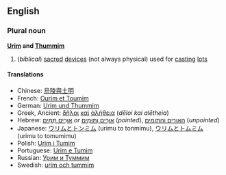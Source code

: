 ==English==
===Plural noun===
{{wikipedia}}
'''[[Urim]] and [[Thummim]]'''

#(''biblical'') [[sacred]] [[device]]s (not always physical) used for [[casting]] [[lots]]

====Translations====
*Chinese: [[烏陵與土明]]<!-- possibly not the only way -->
*French: [[Ourim et Toumim]]<!-- seem to be often but not always capitalised -->
*German: [[Urim und Thummim]]
*Greek, Ancient: [[δῆλος|δῆλοι]] [[καί|καὶ]] [[ἀλήθεια]] (''dēloi kai alētheia'')
*Hebrew: [[אוּרִים תֻּמִּים]] ''or'' [[אוּרִים וְתּוּמִים]] (''pointed''), [[האורים והתומים]] (''unpointed'')
*Japanese: [[ウリムとトンミム]] (urimu to tonmimu), [[ウリムとトムミム]] (urimu to tomumimu)
*Polish: [[Urim i Tumim]]
*Portuguese: [[Urim e Tumim]]
*Russian: [[Урим и Туммим]]<!-- seem to be often but not always capitalised -->
*Swedish: [[urim och tummim]]